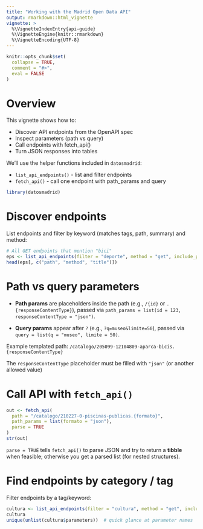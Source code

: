 ```yaml
---
title: "Working with the Madrid Open Data API"
output: rmarkdown::html_vignette
vignette: >
  %\VignetteIndexEntry{api-guide}
  %\VignetteEngine{knitr::rmarkdown}
  %\VignetteEncoding{UTF-8}
---
```


```r
knitr::opts_chunk$set(
  collapse = TRUE,
  comment = "#>",
  eval = FALSE   
)
```

# Overview

This vignette shows how to:

-   Discover API endpoints from the OpenAPI spec
-   Inspect parameters (path vs query)
-   Call endpoints with fetch_api()
-   Turn JSON responses into tables

We’ll use the helper functions included in `datosmadrid`:

-   `list_api_endpoints()` - list and filter endpoints
-   `fetch_api()` - call one endpoint with path_params and query

```r
library(datosmadrid)
```

# Discover endpoints

List endpoints and filter by keyword (matches tags, path, summary) and method:

```r
# All GET endpoints that mention "bici"
eps <- list_api_endpoints(filter = "deporte", method = "get", include_params = TRUE)
head(eps[, c("path", "method", "title")])
```

# Path vs query parameters

-   **Path params** are placeholders inside the path (e.g., `/{id}` or `.{responseContentType}`), passed via `path_params = list(id = 123, responseContentType = "json")`.

```{=html}
<!-- -->
```
-    **Query params** appear after `?` (e.g., `?q=museo&limite=50`), passed via `query = list(q = "museo", limite = 50)`.

Example templated path: `/catalogo/205099-12104809-aparca-bicis.{responseContentType}`

The `responseContentType` placeholder must be filled with `"json"` (or another allowed value)

# Call API with `fetch_api()`

```r
out <- fetch_api(
  path = "/catalogo/210227-0-piscinas-publicas.{formato}",
  path_params = list(formato = "json"),
  parse = TRUE
)
str(out)
```

`parse = TRUE` tells `fetch_api()` to parse JSON and try to return a **tibble** when feasible; otherwise you get a parsed list (for nested structures).

# Find endpoints by category / tag

Filter endpoints by a tag/keyword:

```r
cultura <- list_api_endpoints(filter = "cultura", method = "get", include_params = TRUE)
cultura
unique(unlist(cultura$parameters))  # quick glance at parameter names
```
